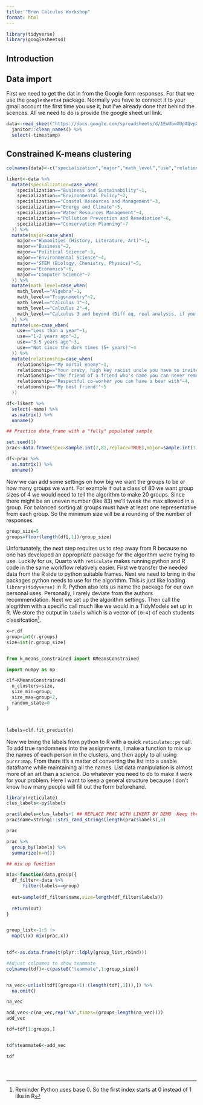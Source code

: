 ```yaml
---
title: "Bren Calculus Workshop"
format: html
---
```


```r
library(tidyverse)
library(googlesheets4)
```

## Introduction

## Data import

First we need to get the dat in from the Google form responses. For that we use the `googlesheets4` package. Normally you have to connect it to your gmail account the first time you use it, but I've already done that behind the scences. All we need to do is provide the google sheet url link.

```r
data<-read_sheet("https://docs.google.com/spreadsheets/d/1EwUbwXUpAQvpXuF_zvK4aCXOP9ucYuam_r3xBgZ6cKw/edit?resourcekey#gid=967303810") %>% 
  janitor::clean_names() %>% 
  select(-timestamp)
```


## Constrained K-means clustering

```r

colnames(data)<-c("specialization","major","math_level","use","relationship","name")
```

```r

likert<-data %>% 
  mutate(specialization=case_when(
    specialization=="Business and Sustainability"~1,
    specialization=="Environmental Policy"~2,
    specialization=="Coastal Resources and Management"~3,
    specialization=="Energy and Climate"~5,
    specialization=="Water Resources Management"~4,
    specialization=="Pollution Prevention and Remediation"~6,
    specialization=="Conservation Planning"~7
  )) %>% 
  mutate(major=case_when(
    major=="Humanities (History, Literature, Art)"~1,
    major=="Business"~2,
    major=="Political Science"~3,
    major=="Environmental Science"~4,
    major=="STEM (Biology, Chemistry, Physics)"~5,
    major=="Economics"~6,
    major=="Computer Science"~7
  )) %>% 
  mutate(math_level=case_when(
    math_level=="Algebra"~1,
    math_level=="Trigonometry"~2,
    math_level=="Calculus 1"~3,
    math_level=="Calculus 2"~4,
    math_level=="Calculus 3 and beyond (Diff eq, real analysis, if you know what those are click this option)"~5
  )) %>% 
  mutate(use=case_when(
    use=="Less than a year"~1,
    use=="1-2 years ago"~2,
    use=="3-5 years ago"~3,
    use=="Not since the dark times (5+ years)"~4
  )) %>% 
  mutate(relationship=case_when(
    relationship=="My mortal enemy"~1,
    relationship=="Your crazy, high key racist uncle you have to invite to Thanksgiving"~2,
    relationship=="The friend of a friend who's name you can never remember"~3,
    relationship=="Respectful co-worker you can have a beer with"~4,
    relationship=="My best friend!"~5
  ))

df<-likert %>% 
  select(-name) %>% 
  as.matrix() %>% 
  unname()
```

```r
## Practice data_frame with a "fully" populated sample

set.seed(1)
prac<-data.frame(spec=sample.int(7,81,replace=TRUE),major=sample.int(7,81,replace=TRUE),level=sample.int(5,81,replace=TRUE),use=sample.int(4,81,replace=TRUE),rel=sample.int(5,81,replace=TRUE))

df<-prac %>% 
  as.matrix() %>% 
  unname()


```


Now we can add some settings on how big we want the groups to be or how many groups we want. For example if out a class of 80 we want group sizes of 4 we would need to tell the algorithm to make 20 groups. Since there might be an uneven number (like 83) we'll tweak the max allowed in a group. For balanced sorting all groups must have at least one representative from each group. So the minimum size will be a rounding of the number of responses.

```r
group_size=5
groups=floor(length(df[,1])/group_size)
```

Unfortunately, the next step requires us to step away from R because no one has developed an appropriate package for the algorithm we're trying to use. Luckily for us, Quarto with `reticulate` makes running python and R code in the same workflow relatively easier. First we transfer the needed data from the R side to python suitable frames. Next we need to bring in the packages python needs to use for the algorithm. This is just like loading `library(tidyverse)` in R. Python also lets us name the package for our own personal uses. Personally, I rarely deviate from the authors recommendation. Next we set up the algorithm settings. Then call the alogrithm with a specific call much like we would in a TidyModels set up in R. We store the output in `labels` which is a vector of `[0:4]` of each students classifcation^[Reminder Python uses base 0. So the first index starts at 0 instead of 1 like in R]. 

```python
x=r.df
group=int(r.groups)
size=int(r.group_size)


from k_means_constrained import KMeansConstrained

import numpy as np

clf=KMeansConstrained(
  n_clusters=size,
  size_min=group,
  size_max=group+2,
  random_state=0
)



labels=clf.fit_predict(x)
```
Now we bring the labels from python to R with a quick `reticulate::py` call. To add true randomness into the assignments, I make a function to mix up the names of each person in the clusters, and then apply to all using `purrr:map`. From there it's a matter of converting the list into a usable dataframe while maintaining all the names. List data manipulation is almost more of an art than a science. Do whatever you need to do to make it work for your problem. Here I want to keep a general structure because I don't know how many people will fill out the form beforehand.

```r
library(reticulate)
clus_labels<-py$labels

prac$labels=clus_labels+1 ## REPLACE PRAC WITH LIKERT BY DEMO  Keep the add 1 becuase of python base 0
prac$name=stringi::stri_rand_strings(length(prac$labels),6)

prac

prac %>% 
  group_by(labels) %>% 
  summarize(n=n())

## mix up function

mix<-function(data,group){
  df_filter<-data %>% 
      filter(labels==group)
    
  out=sample(df_filter$name,size=length(df_filter$labels))
  
  return(out)
}


group_list<-1:5 |>
  map(\(x) mix(prac,x))
  

tdf<-as.data.frame(t(plyr::ldply(group_list,rbind)))

#Adjust colnames to show teammate
colnames(tdf)<-c(paste0("teammate",1:group_size))


na_vec<-unlist(tdf[(groups+1):(length(tdf[,1])),]) %>% 
  na.omit()

na_vec

add_vec<-c(na_vec,rep("NA",times=(groups-length(na_vec))))
add_vec

tdf=tdf[1:groups,]


tdf$teammate6<-add_vec

tdf





```


